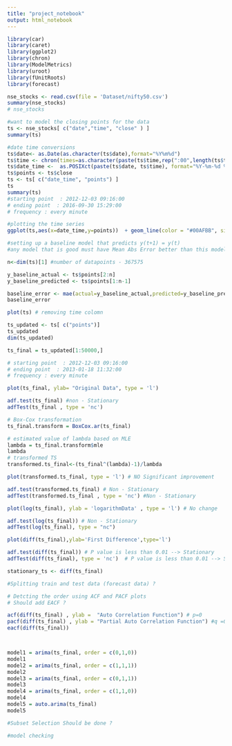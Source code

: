 ```yaml
---
title: "project_notebook"
output: html_notebook
---
```



```r
library(car)
library(caret)
library(ggplot2)
library(chron)
library(ModelMetrics)
library(uroot)
library(fUnitRoots)
library(forecast)
```

```r

nse_stocks <- read.csv(file = 'Dataset/nifty50.csv')
summary(nse_stocks)
# nse_stocks

```

```r
#want to model the closing points for the data 
ts <- nse_stocks[ c("date","time", "close" ) ]   
summary(ts) 

#date time conversions 
ts$date<- as.Date(as.character(ts$date),format="%Y%m%d") 
ts$time <- chron(times=as.character(paste(ts$time,rep(":00",length(ts$time))))) 
ts$date_time <-  as.POSIXct(paste(ts$date, ts$time), format="%Y-%m-%d %H:%M:%S") 
ts$points <- ts$close
ts <- ts[ c("date_time", "points") ]
ts
summary(ts) 
#starting point  : 2012-12-03 09:16:00 
# ending point  : 2016-09-30 15:29:00 
# frequency : every minute 

#plotting the time series
ggplot(ts,aes(x=date_time,y=points))  + geom_line(color = "#00AFBB", size = 1) 


```

```r
#setting up a baseline model that predicts y(t+1) = y(t)
#any model that is good must have Mean Abs Error better than this model

n<-dim(ts)[1] #number of datapoints - 367575

y_baseline_actual <- ts$points[2:n]
y_baseline_predicted <- ts$points[1:n-1]

baseline_error <- mae(actual=y_baseline_actual,predicted=y_baseline_predicted)
baseline_error
```

```r
plot(ts) # removing time colomn 

ts_updated <- ts[ c("points")]
ts_updated
dim(ts_updated)

ts_final = ts_updated[1:50000,]

# starting point  : 2012-12-03 09:16:00 
# ending point  : 2013-01-18 11:32:00
# frequency : every minute

plot(ts_final, ylab= "Original Data", type = 'l')

adf.test(ts_final) #non - Stationary
adfTest(ts_final , type = 'nc')

# Box-Cox transformation
ts_final.transform = BoxCox.ar(ts_final)

# estimated value of lambda based on MLE
lambda = ts_final.transform$mle
lambda
# transformed TS
transformed.ts_final<-(ts_final^(lambda)-1)/lambda

plot(transformed.ts_final, type = 'l') # NO Significant improvement

adf.test(transformed.ts_final) # Non - Stationary
adfTest(transformed.ts_final , type = 'nc') #Non - Stationary

plot(log(ts_final), ylab = 'logarithmData' , type = 'l') # No change

adf.test(log(ts_final)) # Non - Stationary
adfTest(log(ts_final), type = "nc")

plot(diff(ts_final),ylab='First Difference',type='l') 

adf.test(diff(ts_final)) # P value is less than 0.01 --> Stationary
adfTest(diff(ts_final), type = 'nc')  # P value is less than 0.01 --> Stationary

stationary_ts <- diff(ts_final)

#Splitting train and test data (forecast data) ?

```


```r
# Detcting the order using ACF and PACF plots 
# Should add EACF ?

acf(diff(ts_final) , ylab =  "Auto Correlation Function") # p=0
pacf(diff(ts_final) , ylab = "Partial Auto Correlation Function") #q =0
eacf(diff(ts_final))




```

```r
model1 = arima(ts_final, order = c(0,1,0))
model1
model2 = arima(ts_final, order = c(1,1,1))
model2
model3 = arima(ts_final, order = c(0,1,1))
model3
model4 = arima(ts_final, order = c(1,1,0))
model4
model5 = auto.arima(ts_final)
model5

#Subset Selection Should be done ?
```

```r
#model checking
```

